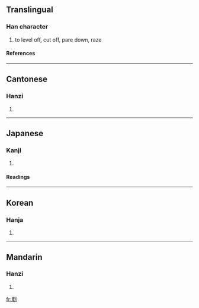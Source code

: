 {{see|鏟}}

==Translingual==
===Han character===
{{Han char|rad=刀|as=11|sn=13|four=0220<sub>0</sub>|canj=卜一中弓 (YMLN)}}
# to level off, cut off, pare down, raze
====References====
{{Han ref|kx=0143.150|dkj=02143|dj=0324.020|hdz=10354.110|uh=5277|ud=21111|bh=B6D0|bd=46800}}
----
==Cantonese==
===Hanzi===
{{yue-hanzi|jyut=|y=chaan2}}
# {{defn|Cantonese}}
----
==Japanese==
===Kanji===
{{ja-kanji|grade=|rs=刀11}}
# {{defn|Japanese}} 
====Readings====
{{ja-readings|on=[[さん]] (san), [[せん]] (sen)|kun=[[けずる]] (kezuru)}}
----
==Korean==
===Hanja===
{{ko-hanja|hangeul=산|rv=san|mr=san}}
# {{defn|Korean}}
----
==Mandarin==
===Hanzi===
{{cmn-hanzi|pin=[[chǎn]] (chan3)|wg=ch'an<sup>3</sup>}}
# {{defn|Mandarin}}

[[fr:剷]]